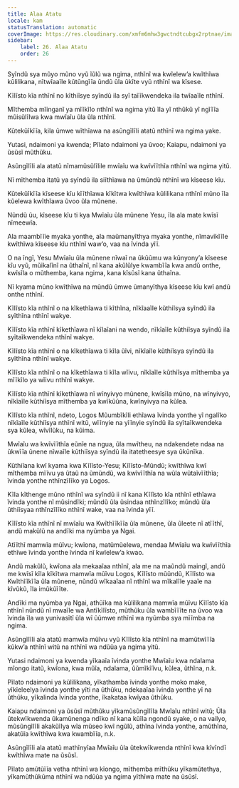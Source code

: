 ```yaml
---
title: Alaa Atatu
locale: kam
statusTranslation: automatic
coverImage: https://res.cloudinary.com/xmfm6mhw3gwctndtcubgx2rptnae/image/upload/v1741354419/small_cover_la_gran_rebelion_28716e29d2.webp
sidebar:
    label: 26. Alaa Atatu
    order: 26
---
```

Syĩndũ sya mũyo mũno vyũ ĩũlũ wa ngima, nthĩnĩ wa kwĩelew’a kwĩthĩwa kũlilikana, nĩtwĩaaĩle kũtũngĩĩa ũndũ ũla ũkĩte vyũ nthĩnĩ wa kĩsese.

Kĩlĩsto kĩa nthĩnĩ no kĩthiĩsye syĩndũ ila syĩ taĩĩkwendeka ila twĩaaĩle nthĩnĩ.

Mĩthemba mĩinganĩ ya mĩĩkĩlo nthĩnĩ wa ngima yitũ ĩla yĩ nthũkũ yĩ ngĩĩĩa mũisũlĩlwa kwa mwĩaĩu ũla ũla nthĩnĩ.

Kũtekũĩkĩĩa, kila ũmwe wĩthĩawa na asũngĩlĩli atatũ nthĩnĩ wa ngima yake.

Yutasi, ndaimoni ya kwenda; Pĩlato ndaimoni ya ũvoo; Kaiapu, ndaimoni ya ũsũsĩ mũthũku.

Asũngĩlĩli ala atatũ nĩmamũsũlĩlile mwĩaĩu wa kwĩvĩĩthĩa nthĩnĩ wa ngima yitũ.

Nĩ mĩthemba itatũ ya syĩndũ ila siĩthĩawa na ũmũndũ nthĩnĩ wa kĩseese kĩu.

Kũtekũĩkĩĩa kĩseese kĩu kĩĩthĩawa kĩkĩtwa kwĩthĩwa kũlilikana nthĩnĩ mũno ĩla kũelewa kwĩthĩawa ũvoo ũla mũnene.

Nũndũ ũu, kĩseese kĩu ti kya Mwĩaĩu ũla mũnene Yesu, ĩla ala mate kwĩsĩ nĩmeewĩa.

Ala maambĩĩie myaka yonthe, ala maũmanyĩthya myaka yonthe, nĩmavikĩĩle kwĩthĩwa kĩseese kĩu nthĩnĩ waw’o, vaa na ĩvinda yĩĩ.

O na ĩngĩ, Yesu Mwĩaĩu ũla mũnene nĩwaĩ na ũkũũmu wa kũnyony’a kĩseese kĩu vyũ, mũikalĩnĩ na ũthaĩnĩ, nĩ kana akũlũlye kwambĩĩa kwa andũ onthe, kwĩsĩla o mũthemba, kana ngima, kana kĩsũsĩ kana ũthaĩna.

Nĩ kyama mũno kwĩthĩwa na mũndũ ũmwe ũmanyĩthya kĩseese kĩu kwĩ andũ onthe nthĩnĩ.

Kĩlĩsto kĩa nthĩnĩ o na kĩkethĩawa ti kĩthĩna, nĩkĩaaĩle kũthiĩsya syĩndũ ila syĩthĩna nthĩnĩ wakye.

Kĩlĩsto kĩa nthĩnĩ kĩkethĩawa nĩ kĩlaĩani na wendo, nĩkĩaĩle kũthiĩsya syĩndũ ila syĩtaĩkwendeka nthĩnĩ wakye.

Kĩlĩsto kĩa nthĩnĩ o na kĩkethĩawa ti kĩla ũĩvi, nĩkĩaĩle kũthiĩsya syĩndũ ila syĩthĩna nthĩnĩ wakye.

Kĩlĩsto kĩa nthĩnĩ o na kĩkethĩawa ti kĩla wĩivu, nĩkĩaĩle kũthiĩsya mĩthemba ya mĩĩkĩlo ya wĩivu nthĩnĩ wakye.

Kĩlĩsto kĩa nthĩnĩ kĩkethĩawa nĩ wĩnyivyo mũnene, kwĩsĩla mũno, na wĩnyivyo, nĩkĩaĩle kũthiĩsya mĩthemba ya kwĩkũũna, kwĩnyivya na kũlea.

Kĩlĩsto kĩa nthĩnĩ, ndeto, Logos Mũumbĩkĩli ethĩawa ĩvinda yonthe yĩ ngalĩko nĩkĩaĩle kũthiĩsya nthĩnĩ witũ, wĩĩnyie na yĩĩnyie syĩndũ ila syĩtaĩkwendeka sya kũlea, wĩvĩlũku, na kũima.

Mwĩaĩu wa kwĩvĩĩthĩa eũnĩe na ngua, ũla mwĩtheu, na ndakendete ndaa na ũkwĩĩa ũnene nĩwaĩle kũthiĩsya syĩndũ ila itatetheesye sya ũkũnĩka.

Kũthiĩana kwĩ kyama kwa Kĩlĩsto-Yesu; Kĩlĩsto-Mũndũ; kwĩthĩwa kwĩ mĩthemba mĩĩvu ya ũtaũ na ũmũndũ, wa kwĩvĩĩthĩa na wũla wũtaĩvĩĩthĩa; ĩvinda yonthe nthĩnzĩlĩko ya Logos.

Kĩla kĩthenge mũno nthĩnĩ wa syĩndũ ii nĩ kana Kĩlĩsto kĩa nthĩnĩ ethĩawa ĩvinda yonthe nĩ mũsindĩki; mũndũ ũla ũsindaa nthĩnzĩlĩko; mũndũ ũla ũthiĩsyaa nthĩnzĩlĩko nthĩnĩ wake, vaa na ĩvinda yĩĩ.

Kĩlĩsto kĩa nthĩnĩ nĩ mwĩaĩu wa Kwĩthĩĩkĩĩa ũla mũnene, ũla ũleete nĩ atĩĩthĩ, andũ makũlũ na andĩki ma nyũmba ya Ngai.

Atĩĩthĩ mamwĩa mũĩvu; kwĩona, matũmũelewa, mendaa Mwĩaĩu wa kwĩvĩĩthĩa ethĩwe ĩvinda yonthe ĩvinda nĩ kwĩelew’a kwao.

Andũ makũlũ, kwĩona ala mekaaĩaa nthĩnĩ, ala me na maũndũ maingĩ, andũ me kwĩsĩ kĩla kĩkĩtwa mamwĩa mũĩvu Logos, Kĩlĩsto mũũndũ, Kĩlĩsto wa Kwĩthĩĩkĩĩa ũla mũnene, nũndũ wĩkaaĩaa nĩ nthĩnĩ wa mĩkalĩle yaaĩe na kĩvũkũ, ĩla imũkũĩĩte.

Andĩki ma nyũmba ya Ngai, athũĩka ma kũlilikana mamwĩa mũĩvu Kĩlĩsto kĩa nthĩnĩ nũndũ nĩ mwaĩle wa Antĩkĩlĩsto, mũthũku ũla wambĩĩĩte na ũvoo wa ĩvinda ĩla wa yunivasĩtĩ ũla wĩ ũũmwe nthĩnĩ wa nyũmba sya mĩĩmba na ngima.

Asũngĩlĩli ala atatũ mamwĩa mũĩvu vyũ Kĩlĩsto kĩa nthĩnĩ na mamũtwĩĩĩa kũkw’a nthĩnĩ witũ na nthĩnĩ wa ndũũa ya ngima yitũ.

Yutasi ndaimoni ya kwenda yĩkaaĩa ĩvinda yonthe Mwĩaĩu kwa ndalama mĩongo itatũ, kwĩona, kwa mũĩa, ndalama, ũũmĩkĩĩvu, kũlea, ũthĩna, n.k.

Pĩlato ndaimoni ya kũlilikana, yĩkathamba ĩvinda yonthe moko make, yĩkĩeleelya ĩvinda yonthe yĩti na ũthũku, ndekaaĩaa ĩvinda yonthe yĩ na ũthũku, yĩkalinda ĩvinda yonthe, ĩkakataa kwĩyaa ũthũku.

Kaiapu ndaimoni ya ũsũsĩ mũthũku yĩkamũsũngĩlĩla Mwĩaĩu nthĩnĩ witũ; Ũla ũtekwĩkwenda ũkamũnenga ndĩko nĩ kana kũĩla ngondũ syake, o na vailyo, mũsũngĩlĩli akakũĩlya wĩa mũseo kwĩ ngũlũ, athĩna ĩvinda yonthe, amũthĩna, akatũĩa kwĩthĩwa kwa kwambĩĩa, n.k.

Asũngĩlĩli ala atatũ mathĩnyĩaa Mwĩaĩu ũla ũtekwĩkwenda nthĩnĩ kwa kĩvĩndĩ kwĩthĩwa mate na ũsũsĩ.

Pĩlato amũtũĩĩa vetha nthĩnĩ wa kĩongo, mĩthemba mĩthũku yĩkamũtethya, yĩkamũthũkũma nthĩnĩ wa ndũũa ya ngima yĩthĩwa mate na ũsũsĩ.

